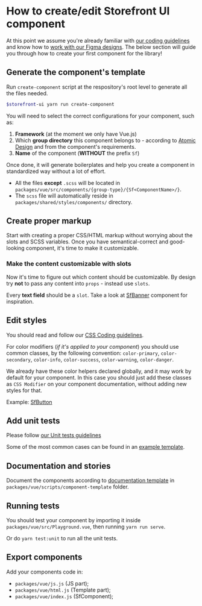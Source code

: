 
<Meta title="Introduction/Contributing Guide/Create-Edit Component" />

<style>{`
  a {
    color: #5ECE7B !important;
  }

  .alert {
    background: #efeded;
    padding: 1rem;
    margin: 0.5rem 0 1rem;
  }

  .tip {
    border-left: 5px solid #5ECE7B;
  }

	.warning {
		border-left: 5px solid #ffc107;
		background-color: #fff4d5;
	}

  .danger {
    border-left: 5px solid #c00;
		background-color: #ffe6e6;
  }

  .danger * {
    color: #4d0000;
  }
`}</style>

# How to create/edit Storefront UI component

At this point we assume you're already familiar with [our coding guidelines](?path=/story/introduction-contributing-guide-code-guidelines--page) and know how to [work with our Figma designs](?path=/story/introduction-design-principles--page#working-with-figma). The below section will guide you through how to create your first component for the library!

## Generate the component's template

Run `create-component` script at the respository's root level to generate all the files needed.

```bash
$storefront-ui yarn run create-component
```

You will need to select the correct configurations for your component, such as:

1. **Framework** (at the moment we only have Vue.js)
2. Which **group directory** this component belongs to - according to [Atomic Design](http://bradfrost.com/blog/post/atomic-web-design/) and from the component's requirements.
3. **Name** of the component (**WITHOUT** the prefix `Sf`)

Once done, it will generate boilerplates and help you create a component in standardized way without a lot of effort.

- All the files **except** `.scss` will be located in `packages/vue/src/components/{group-type}/{Sf<ComponentName>/}`.
- The `scss` file will automatically reside in `packages/shared/styles/components/` directory.

## Create proper markup

Start with creating a proper CSS/HTML markup without worrying about the slots and SCSS variables.
Once you have semantical-correct and good-looking component, it's time to make it customizable.

### Make the content customizable with slots

Now it's time to figure out which content should be customizable.
By design try **not** to pass any content into `props` - instead use `slots`.

<div class="alert tip">

Every **text field** should be a `slot`. Take a look at [SfBanner](https://github.com/DivanteLtd/storefront-ui/blob/master/packages/vue/src/components/molecules/SfBanner/SfBanner.vue)
component for inspiration.

</div>

## Edit styles

<div class="alert warning">

You should read and follow our [CSS Coding guidelines](?path=/story/introduction-contributing-guide-code-guidelines--page#css-rules).

</div>

For color modifiers (_if it's applied to your component_)
you should use common classes, by the following convention:
`color-primary`, `color-secondary`, `color-info`, `color-success`,
`color-warning`, `color-danger`.

We already have these color helpers declared globally, and it may
work by default for your component. In this case you should just add
these classes as `CSS Modifier` on your component documentation,
without adding new styles for that.

Example: [SfButton](https://github.com/DivanteLtd/storefront-ui/blob/master/packages/vue/src/components/atoms/SfButton/SfButton.stories.js)

## Add unit tests

Please follow [our Unit tests guidelines](?path=/story/introduction-contributing-guide-code-guidelines--page#unit-tests)

Some of the most common cases can be found in an [example template](https://github.com/DivanteLtd/storefront-ui/blob/master/packages/vue/scripts/component-template/component.spec.js).

## Documentation and stories

Document the components according to
[documentation template](https://github.com/DivanteLtd/storefront-ui/blob/master/packages/vue/scripts/component-template/component.stories.js)
in `packages/vue/scripts/component-template` folder.

## Running tests

You should test your component by importing it inside `packages/vue/src/Playground.vue`,
then running `yarn run serve`.

Or do `yarn test:unit` to run all the unit tests.

## Export components

Add your components code in:

- `packages/vue/js.js` (JS part);
- `packages/vue/html.js` (Template part);
- `packages/vue/index.js` (SfComponent);
